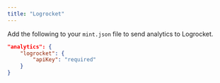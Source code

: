 ```yaml
---
title: "Logrocket"
---
```


Add the following to your `mint.json` file to send analytics to Logrocket.

```json Analytics options in mint.json
"analytics": {
    "logrocket": {
        "apiKey": "required"
    }
}
```
